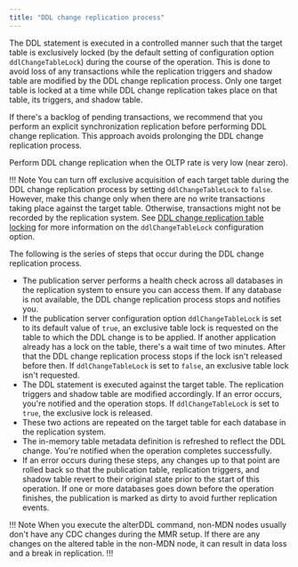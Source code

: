 ```yaml
---
title: "DDL change replication process"
---
```


<div id="ddl_change_replication" class="registered_link"></div>

The DDL statement is executed in a controlled manner such that the target table is exclusively locked (by the default setting of configuration option `ddlChangeTableLock`) during the course of the operation. This is done to avoid loss of any transactions while the replication triggers and shadow table are modified by the DDL change replication process. Only one target table is locked at a time while DDL change replication takes place on that table, its triggers, and shadow table.

If there's a backlog of pending transactions, we recommend that you perform an explicit synchronization replication before performing DDL change replication. This approach avoids prolonging the DDL change replication process.

Perform DDL change replication when the OLTP rate is very low (near zero).

!!! Note
    You can turn off exclusive acquisition of each target table during the DDL change replication process by setting `ddlChangeTableLock` to `false`. However, make this change only when there are no write transactions taking place against the target table. Otherwise, transactions might not be recorded by the replication system. See [DDL change replication table locking](../../10_appendix/04_miscellaneous_xdb_processing_topics/01_publications_and_subscriptions_server_conf_options/11_ddl_change_replication_table_locking/#ddl_change_replication_table_locking) for more information on the `ddlChangeTableLock` configuration option.

The following is the series of steps that occur during the DDL change replication process.

-   The publication server performs a health check across all databases in the replication system to ensure you can access them. If any database is not available, the DDL change replication process stops and notifies you.
-   If the publication server configuration option `ddlChangeTableLock` is set to its default value of `true`, an exclusive table lock is requested on the table to which the DDL change is to be applied. If another application already has a lock on the table, there's a wait time of two minutes. After that the DDL change replication process stops if the lock isn't released before then. If `ddlChangeTableLock` is set to `false`, an exclusive table lock isn't requested.
-   The DDL statement is executed against the target table. The replication triggers and shadow table are modified accordingly. If an error occurs, you're notified and the operation stops. If `ddlChangeTableLock` is set to `true`, the exclusive lock is released.
-   These two actions are repeated on the target table for each database in the replication system.
-   The in-memory table metadata definition is refreshed to reflect the DDL change. You're notified when the operation completes successfully.
-   If an error occurs during these steps, any changes up to that point are rolled back so that the publication table, replication triggers, and shadow table revert to their original state prior to the start of this operation. If one or more databases goes down before the operation finishes, the publication is marked as dirty to avoid further replication events.

!!! Note
   When you execute the alterDDL command, non-MDN nodes usually don't have any CDC changes during the MMR setup. If there are any changes on the altered table in the non-MDN node, it can result in data loss and a break in replication. 
!!!